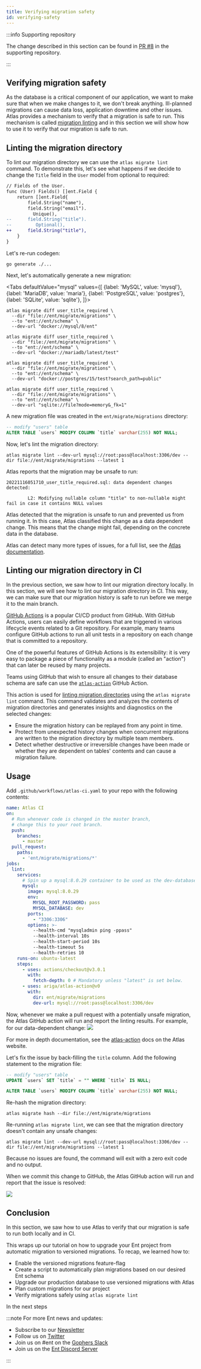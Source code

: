 ```yaml
---
title: Verifying migration safety
id: verifying-safety
---
```



:::info Supporting repository

The change described in this section can be found in
[PR #8](https://github.com/rotemtam/ent-versioned-migrations-demo/pull/8/files)
in the supporting repository.

:::

## Verifying migration safety

As the database is a critical component of our application, we want to make sure that when we 
make changes to it, we don't break anything. Ill-planned migrations can cause data loss, application
downtime and other issues.  Atlas provides a mechanism to verify that a migration is safe to run.
This mechanism is called [migration linting](https://atlasgo.io/versioned/lint) and in this section
we will show how to use it to verify that our migration is safe to run.

## Linting the migration directory

To lint our migration directory we can use the `atlas migrate lint` command.
To demonstrate this, let's see what happens if we decide to change the `Title` field in the `User`
model from optional to required:

```diff
// Fields of the User.
func (User) Fields() []ent.Field {
	return []ent.Field{
		field.String("name"),
		field.String("email").
		  Unique(),
--		field.String("title").
--         Optional(),
++		field.String("title"),
	}
}

```

Let's re-run codegen:

```shell
go generate ./...
```

Next, let's automatically generate a new migration:


<Tabs
defaultValue="mysql"
values={[
{label: 'MySQL', value: 'mysql'},
{label: 'MariaDB', value: 'maria'},
{label: 'PostgreSQL', value: 'postgres'},
{label: 'SQLite', value: 'sqlite'},
]}>
<TabItem value="mysql">

```shell
atlas migrate diff user_title_required \
  --dir "file://ent/migrate/migrations" \
  --to "ent://ent/schema" \
  --dev-url "docker://mysql/8/ent"
```

</TabItem>
<TabItem value="maria">

```shell
atlas migrate diff user_title_required \
  --dir "file://ent/migrate/migrations" \
  --to "ent://ent/schema" \
  --dev-url "docker://mariadb/latest/test"
```

</TabItem>
<TabItem value="postgres">

```shell
atlas migrate diff user_title_required \
  --dir "file://ent/migrate/migrations" \
  --to "ent://ent/schema" \
  --dev-url "docker://postgres/15/test?search_path=public"
```

</TabItem>
<TabItem value="sqlite">

```shell
atlas migrate diff user_title_required \
  --dir "file://ent/migrate/migrations" \
  --to "ent://ent/schema" \
  --dev-url "sqlite://file?mode=memory&_fk=1"
```

</TabItem>
</Tabs>

A new migration file was created in the `ent/migrate/migrations` directory:

```sql title="ent/migrate/migrations/20221116051710_user_title_required.sql"
-- modify "users" table
ALTER TABLE `users` MODIFY COLUMN `title` varchar(255) NOT NULL;
```

Now, let's lint the migration directory:

```shell
atlas migrate lint --dev-url mysql://root:pass@localhost:3306/dev --dir file://ent/migrate/migrations --latest 1
```

Atlas reports that the migration may be unsafe to run:

```text
20221116051710_user_title_required.sql: data dependent changes detected:

        L2: Modifying nullable column "title" to non-nullable might fail in case it contains NULL values
```

Atlas detected that the migration is unsafe to run and prevented us from running it.
In this case, Atlas classified this change as a data dependent change. This means that the change
might fail, depending on the concrete data in the database.

Atlas can detect many more types of issues, for a full list, see the [Atlas documentation](https://atlasgo.io/lint/analyzers).

## Linting our migration directory in CI

In the previous section, we saw how to lint our migration directory locally. In this section,
we will see how to lint our migration directory in CI. This way, we can make sure that our migration
history is safe to run before we merge it to the main branch.

[GitHub Actions](https://github.com/features/actions) is a popular CI/CD
product from GitHub. With GitHub Actions, users can easily define workflows
that are triggered in various lifecycle events related to a Git repository.
For example, many teams configure GitHub actions to run all unit tests in
a repository on each change that is committed to a repository.

One of the powerful features of GitHub Actions is its extensibility: it is
very easy to package a piece of functionality as a module (called an "action")
that can later be reused by many projects.

Teams using GitHub that wish to ensure all changes to their database schema are safe
can use the [`atlas-action`](https://github.com/ariga/atlas-action) GitHub Action.

This action is used for [linting migration directories](/versioned/lint)
using the `atlas migrate lint` command. This command  validates and analyzes the contents
of migration directories and generates insights and diagnostics on the selected changes:

* Ensure the migration history can be replayed from any point in time.
* Protect from unexpected history changes when concurrent migrations are written to the migration directory by
  multiple team members.
* Detect whether destructive or irreversible changes have been made or whether they are dependent on tables'
  contents and can cause a migration failure.

## Usage

Add `.github/workflows/atlas-ci.yaml` to your repo with the following contents:

```yaml
name: Atlas CI
on:
  # Run whenever code is changed in the master branch,
  # change this to your root branch.
  push:
    branches:
      - master
  pull_request:
    paths:
      - 'ent/migrate/migrations/*'
jobs:
  lint:
    services:
      # Spin up a mysql:8.0.29 container to be used as the dev-database for analysis.
      mysql:
        image: mysql:8.0.29
        env:
          MYSQL_ROOT_PASSWORD: pass
          MYSQL_DATABASE: dev
        ports:
          - "3306:3306"
        options: >-
          --health-cmd "mysqladmin ping -ppass"
          --health-interval 10s
          --health-start-period 10s
          --health-timeout 5s
          --health-retries 10
    runs-on: ubuntu-latest
    steps:
      - uses: actions/checkout@v3.0.1
        with:
          fetch-depth: 0 # Mandatory unless "latest" is set below.
      - uses: ariga/atlas-action@v0
        with:
          dir: ent/migrate/migrations
          dev-url: mysql://root:pass@localhost:3306/dev
```
Now, whenever we make a pull request with a potentially unsafe migration, the Atlas
GitHub action will run and report the linting results. For example, for our data-dependent change:
![](https://atlasgo.io/uploads/images/atlas-ci-report-dd.png)

For more in depth documentation, see the [atlas-action](https://atlasgo.io/integrations/github-actions)
docs on the Atlas website.

Let's fix the issue by back-filling the `title` column. Add the following
statement to the migration file:

```sql title="ent/migrate/migrations/20221116051710_user_title_required.sql"
-- modify "users" table
UPDATE `users` SET `title` = "" WHERE `title` IS NULL;

ALTER TABLE `users` MODIFY COLUMN `title` varchar(255) NOT NULL;
```

Re-hash the migration directory:

```shell
atlas migrate hash --dir file://ent/migrate/migrations
```

Re-running `atlas migrate lint`, we can see that the migration directory doesn't
contain any unsafe changes:

```text
atlas migrate lint --dev-url mysql://root:pass@localhost:3306/dev --dir file://ent/migrate/migrations --latest 1
```

Because no issues are found, the command will exit with a zero exit code and no output. 

When we commit this change to GitHub, the Atlas GitHub action will run and report that
the issue is resolved:

![](https://atlasgo.io/uploads/images/atlas-ci-report-noissue.png)

## Conclusion

In this section, we saw how to use Atlas to verify that our migration is safe to run both
locally and in CI.

This wraps up our tutorial on how to upgrade your Ent project from
automatic migration to versioned migrations. To recap, we learned how to:

* Enable the versioned migrations feature-flag
* Create a script to automatically plan migrations based on our desired Ent schema
* Upgrade our production database to use versioned migrations with Atlas
* Plan custom migrations for our project
* Verify migrations safely using `atlas migrate lint`

In the next steps

:::note For more Ent news and updates:

- Subscribe to our [Newsletter](https://entgo.substack.com/)
- Follow us on [Twitter](https://twitter.com/entgo_io)
- Join us on #ent on the [Gophers Slack](https://entgo.io/docs/slack)
- Join us on the [Ent Discord Server](https://discord.gg/qZmPgTE6RX)

:::

